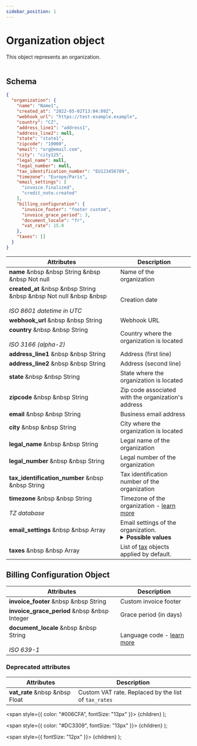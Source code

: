 ```yaml
---
sidebar_position: 1
---
```


# Organization object

This object represents an organization.<br></br>

## Schema

```json
{
  "organization": {
    "name": "Name1",
    "created_at": "2022-05-02T13:04:09Z",
    "webhook_url": "https://test-example.example",
    "country": "CZ",
    "address_line1": "address1",
    "address_line2": null,
    "state": "state1",
    "zipcode": "10000",
    "email": "org@email.com",
    "city": "city125",
    "legal_name": null,
    "legal_number": null,
    "tax_identification_number": "EU123456789",
    "timezone": "Europe/Paris",
    "email_settings": [
      "invoice.finalized",
      "credit_note.created"
    ],
    "billing_configuration": {
      "invoice_footer": "footer custom",
      "invoice_grace_period": 3,
      "document_locale": "fr",
      "vat_rate": 15.0
    },
    "taxes": []
  }
}
```

| Attributes | Description |
| -----------| ----------- |
| **name** &nbsp &nbsp <Type>String</Type> &nbsp &nbsp <NotNullable>Not null</NotNullable> | Name of the organization |
| **created_at** &nbsp &nbsp <Type>String</Type> &nbsp &nbsp <NotNullable>Not null</NotNullable> &nbsp &nbsp <br></br><Comment>*ISO 8601 datetime in UTC*</Comment> | Creation date |
| **webhook_url** &nbsp &nbsp <Type>String</Type> | Webhook URL |
| **country** &nbsp &nbsp <Type>String</Type><br></br><Comment>*ISO 3166 (alpha-2)*</Comment> | Country where the organization is located |
| **address_line1** &nbsp &nbsp <Type>String</Type> | Address (first line) |
| **address_line2** &nbsp &nbsp <Type>String</Type> | Address (second line) |
| **state** &nbsp &nbsp <Type>String</Type> | State where the organization is located |
| **zipcode** &nbsp &nbsp <Type>String</Type> | Zip code associated with the organization's address |
| **email** &nbsp &nbsp <Type>String</Type> | Business email address |
| **city** &nbsp &nbsp <Type>String</Type> | City where the organization is located |
| **legal_name** &nbsp &nbsp <Type>String</Type> | Legal name of the organization |
| **legal_number** &nbsp &nbsp <Type>String</Type> | Legal number of the organization |
| **tax_identification_number** &nbsp &nbsp <Type>String</Type> | Tax identification number of the organization |
| **timezone** &nbsp &nbsp <Type>String</Type><br></br><Comment>*TZ database*</Comment> | Timezone of the organization - [learn more](../resources/timezones) |
| **email_settings** &nbsp &nbsp <Type>Array</Type> | Email settings of the organization. <details><summary>**Possible values**</summary><div>- `invoice.finalized`<br/>- `credit_note.created`</div></details> |
| **taxes** &nbsp &nbsp <Type>Array</Type> | List of [tax](../taxes/tax-object) objects applied by default. |

## Billing Configuration Object

| Attributes | Description |
| -----------| ----------- |
| **invoice_footer** &nbsp &nbsp <Type>String</Type> | Custom invoice footer |
| **invoice_grace_period** &nbsp &nbsp <Type>Integer</Type> | Grace period (in days) |
| **document_locale** &nbsp &nbsp <Type>String</Type><br></br><Comment>*ISO 639-1*</Comment> | Language code - [learn more](../resources/locales) |

### Deprecated attributes

| Attributes | Description |
|--|--|
| **vat_rate** &nbsp &nbsp <Type>Float</Type> | Custom VAT rate. Replaced by the list of `tax_rates` |

  <span
    style={{
      color: "#006CFA",
      fontSize: "13px"
    }}>
    {children}
  </span>
);

  <span
    style={{
      color: "#DC3309",
      fontSize: "13px"
    }}>
    {children}
  </span>
);

  <span
    style={{
      fontSize: "12px"
    }}>
    {children}
  </span>
);
